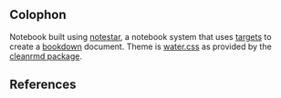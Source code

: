 <!-- Chapters/posts are collated in reverse chronological order so  -->
<!-- this last one is a dummy entry to tell bookdown where to drop  -->
<!-- the references. -->

## Colophon

Notebook built using [notestar](https://github.com/tjmahr/notestar), a notebook
system that uses [targets](https://github.com/ropensci/targets) to create a
[bookdown](https://bookdown.org/) document. Theme is
[water.css](https://watercss.kognise.dev/) as provided by the [cleanrmd
package](https://github.com/gadenbuie/cleanrmd). 

## References
